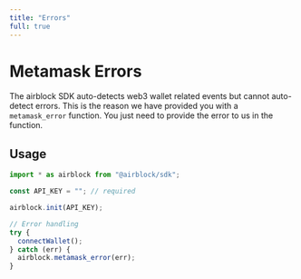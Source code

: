```yaml
---
title: "Errors"
full: true
---
```


# Metamask Errors

The airblock SDK auto-detects web3 wallet related events but cannot auto-detect errors. This is the reason we have provided you with a `metamask_error` function. You just need to provide the error to us in the function.

## Usage

```js
import * as airblock from "@airblock/sdk";

const API_KEY = ""; // required

airblock.init(API_KEY);

// Error handling
try {
  connectWallet();
} catch (err) {
  airblock.metamask_error(err);
}
```
